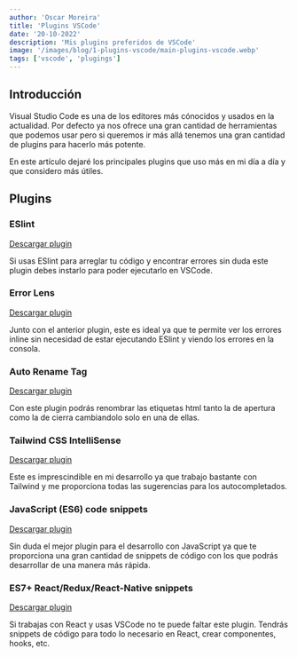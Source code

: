 ```yaml
---
author: 'Oscar Moreira'
title: 'Plugins VSCode'
date: '20-10-2022'
description: 'Mis plugins preferidos de VSCode'
image: '/images/blog/1-plugins-vscode/main-plugins-vscode.webp'
tags: ['vscode', 'plugings']
---
```


## Introducción

Visual Studio Code es una de los editores más cónocidos y usados en la actualidad. 
Por defecto ya nos ofrece una gran cantidad de herramientas que podemos usar pero si queremos ir más allá tenemos una gran cantidad 
de plugins para hacerlo más potente.

En este artículo dejaré los principales plugins que uso más en mi día a día y que considero más útiles.

## Plugins

### ESlint
[Descargar plugin](https://marketplace.visualstudio.com/items?itemName=dbaeumer.vscode-eslint)

Si usas ESlint para arreglar tu código y encontrar errores sin duda este plugin debes instarlo para poder ejecutarlo en VSCode.

### Error Lens
[Descargar plugin](https://marketplace.visualstudio.com/items?itemName=usernamehw.errorlens)

Junto con el anterior plugin, este es ideal ya que te permite ver los errores inline sin necesidad de estar ejecutando ESlint y viendo los errores en la consola.

### Auto Rename Tag
[Descargar plugin](https://marketplace.visualstudio.com/items?itemName=formulahendry.auto-rename-tag)

Con este plugin podrás renombrar las etiquetas html tanto la de apertura como la de cierra cambiandolo solo en una de ellas.

### Tailwind CSS IntelliSense
[Descargar plugin](https://marketplace.visualstudio.com/items?itemName=bradlc.vscode-tailwindcss)

Este es imprescindible en mi desarrollo ya que trabajo bastante con Tailwind y me proporciona todas las sugerencias para los autocompletados.

### JavaScript (ES6) code snippets
[Descargar plugin](https://marketplace.visualstudio.com/items?itemName=xabikos.JavaScriptSnippets)

Sin duda el mejor plugin para el desarrollo con JavaScript ya que te proporciona una gran cantidad de snippets de código con los que podrás desarrollar de una manera más rápida.

### ES7+ React/Redux/React-Native snippets
[Descargar plugin](https://marketplace.visualstudio.com/items?itemName=dsznajder.es7-react-js-snippets)

Si trabajas con React y usas VSCode no te puede faltar este plugin. Tendrás snippets de código para todo lo necesario en React, crear componentes, hooks, etc.
